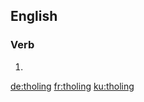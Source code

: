 
==English==

===Verb===
{{head|en|present participle}}

# {{present participle of|thole|lang=en}}

[[de:tholing]]
[[fr:tholing]]
[[ku:tholing]]